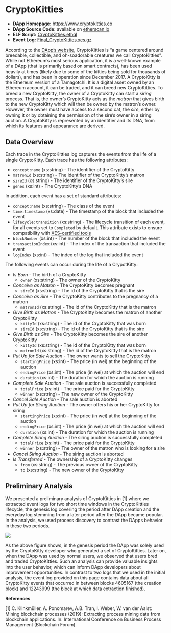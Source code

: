 # CryptoKitties {#cryptokitties}

- **DApp Homepage:** <https://www.cryptokitties.co>
- **DApp Source Code:** available on [etherscan.io](https://etherscan.io/address/0x06012c8cf97bead5deae237070f9587f8e7a266d#code)
- **ELF Script:** [CryptoKitties.ethql](./elf-scripts/CryptoKitties.ethql)
- **Event Log:** [Final_CryptoKitties.xes.gz](https://github.com/ingo-weber/dapp-data/raw/master/data/Final_CryptoKitties.xes.gz)

According to the [DApp's website](https://www.cryptokitties.co), CryptoKitties is "a game centered around breedable, collectible, and oh-soadorable creatures we call CryptoKitties". While not Ethereum's most serious application, it is a well-known example of a DApp (that is primarily based on smart contracts), has been used heavily at times (likely due to some of the kitties being sold for thousands of dollars), and has been in operation since December 2017. A CryptoKitty is the Ethereum version of a Tamagotchi. It is a digital asset owned by an Ethereum account, it can be traded, and it can breed new CryptoKitties. To breed a new CryptoKitty, the owner of a CryptoKitty can start a *siring* process. That is, the owner's CryptoKitty acts as the *matron* that gives birth to the new CryptoKitty which will then be owned by the matron's owner. However, the owner must have access to a second cat, the *sire*, either by owning it or by obtaining the permission of the sire's owner in a siring auction. A CryptoKitty is represented by an identifier and its DNA, from which its features and appearance are derived.

## Data Overview

Each trace in the CryptoKitties log captures the events from the life of a single CryptoKitty. Each trace has the following attributes:

- ``concept:name`` (xs:string) - The identifier of the CryptoKitty
- ``matronId`` (xs:string) - The identifier of the CryptoKitty's matron
- ``sireId`` (xs:string) - The identifier of the CryptoKitty's sire
- ``genes`` (xs:int) - The CryptoKitty's DNA

In addition, each event has a set of standard attributes:

- ``concept:name`` (xs:string) - The class of the event
- ``time:timestamp`` (xs:date) - The timestamp of the block that included the event
- ``lifecycle:transition`` (xs:string) - The lifecycle transition of each event, for all events set to ``Completed`` by default. This attribute exists to ensure compatibility with [XES-certified tools](https://www.tf-pm.org/resources/xes-standard/for-vendors/certification)
- ``blockNumber`` (xs:int) - The number of the block that included the event
- ``transactionIndex`` (xs:int) - The index of the transaction that included the event
- ``logIndex`` (xs:int) - The index of the log that included the event

The following events can occur during the life of a CrypotKitty: 

- *Is Born* - The birth of a CryptoKitty
  - ``owner`` (xs:string) - The owner of the CryptoKitty
- *Conceive as Matron* - The CryptoKitty becomes pregnant
  - ``sireId`` (xs:string) - The id of the CryptoKitty that is the sire
- *Conceive as Sire* - The CryptoKitty contributes to the pregnancy of a matron
  - ``matronId`` (xs:string) - The id of the CryptoKitty that is the matron
- *Give Birth as Matron* - The CryptoKitty becomes the matron of another CryptoKitty
  - ``kittyId`` (xs:string) - The id of the CryptoKitty that was born
  - ``sireId`` (xs:string) - The id of the CryptoKitty that is the sire
- *Give Birth as Sire* - The CryptoKitty becomes the sire of another CryptoKitty
  - ``kittyId`` (xs:string) - The id of the CryptoKitty that was born
  - ``matronId`` (xs:string) - The id of the CryptoKitty that is the matron
- *Put Up for Sale Auction* - The owner wants to sell the CryptoKitty
  - ``startingPrice`` (xs:int) - The price (in wei) at the beginning of the auction
  - ``endingPrice`` (xs:int) - The price (in wei)  at which the auction will end
  - ``duration`` (xs:int) - The duration for which the auction is running
- *Complete Sale Auction* - The sale auction is successfully completed
  - ``totalPrice`` (xs:int) - The price paid for the CryptoKitty
  - ``winner`` (xs:string) - The new owner of the CryptoKitty
- *Cancel Sale Auction* - The sale auction is aborted
- *Put Up for Siring Auction* - The owner offers his or her CryptoKitty for siring
  - ``startingPrice`` (xs:int) - The price (in wei) at the beginning of the auction
  - ``endingPrice`` (xs:int) - The price (in wei)  at which the auction will end
  - ``duration`` (xs:int) - The duration for which the auction is running
- *Complete Siring Auction* - The siring auction is successfully completed
  - ``totalPrice`` (xs:int) - The price paid for the CryptoKitty
  - ``winner`` (xs:string) - The owner of the matron who is looking for a sire 
- *Cancel Siring Auction* - The siring auction is aborted
- *Is Transferred* - The ownership of a CryptoKitty changes
  - ``from`` (xs:string) - The previous owner of the CryptoKitty
  - ``to`` (xs:string) - The new owner of the CryptoKitty


## Preliminary Analysis

We presented a preliminary analysis of CryptoKitties in [1] where we extracted event logs for two short time windows in the CryptoKitties lifecycle, the genesis log covering the period after DApp creation and the everyday log stemming from a later period after the DApp became popular. In the analysis, we used process discovery to contrast the DApps behavior in these two periods.

![](./figures/CryptoKitties_Comparison.png)

As the above figure shows, in the genesis period the DApp was solely used by the CryptoKitty developer who generated a set of CryptoKitties.
Later on, when the DApp was used by normal users, we observed that users bred and traded CryptoKitties. Such an analysis can provide valuable insights into the user behavior, which can inform DApp developers about improvement opportunities. In contrast to two logs that we used in the initial analysis, the event log provided on this page contains data about all CryptoKitty events that occurred in between blocks 4605167 (the creation block) and 12243999 (the block at which data extraction finished).

**References**

[1] C. Klinkmüller, A. Ponomarev, A.B. Tran, I. Weber, W. van der Aalst: Mining blockchain processes (2019): Extracting process mining data from blockchain applications. In: International Conference on Business Process Management (Blockchain Forum).
